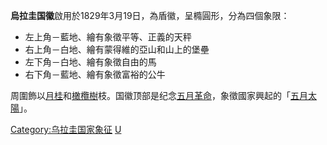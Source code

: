 {{Infobox coat of arms
|name             = 乌拉圭国徽
|image            = Coat of arms of Uruguay.svg
|image_width      = 250
|middle           = 
|middle_width     = 
|middle_caption   = 
|lesser           = 
|lesser_width     = 
|lesser_caption   = 
|armiger          = {{flag|Uruguay}}
|year_adopted     = 1829年3月19日
|crest            =
|torse            = 
|shield           = 
|supporters       = 
|compartment      = 
|motto            = 
|orders           = 
|other_elements   = 
|earlier_versions = 
|use              = 
}}

'''烏拉圭国徽'''啟用於1829年3月19日，為盾徽，呈橢圓形，分為四個象限：
*左上角－藍地、繪有象徵平等、正義的天秤
*右上角－白地、繪有蒙得維的亞山和山上的堡壘
*左下角－白地、繪有象徵自由的馬
*右下角－藍地、繪有象徵富裕的公牛
周圍飾以[[月桂|月桂]]和[[橄欖樹|橄欖樹]]枝。国徽顶部是纪念[[五月革命|五月革命]]，象徵國家興起的「[[五月太陽|五月太陽]]」。
{{美洲題目|国徽}}
[[Category:乌拉圭国家象征|Category:乌拉圭国家象征]]
[[Category:國徽|U]]